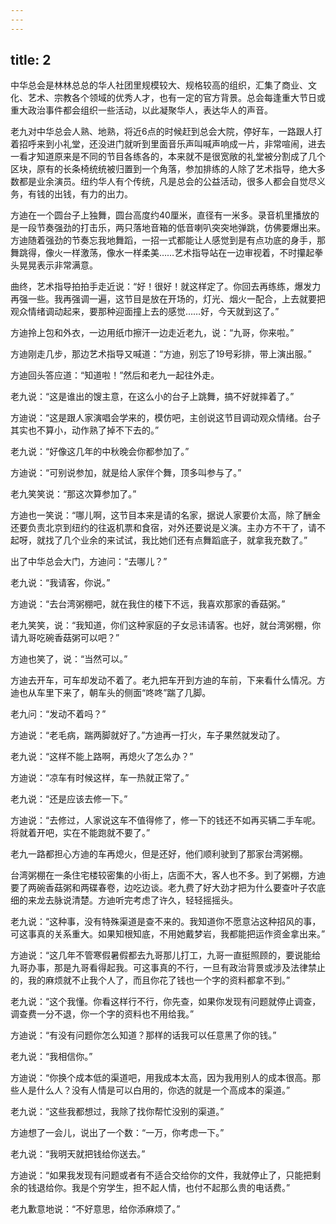 ```yaml
---
---
---
```

title: 2
---



中华总会是林林总总的华人社团里规模较大、规格较高的组织，汇集了商业、文化、艺术、宗教各个领域的优秀人才，也有一定的官方背景。总会每逢重大节日或重大政治事件都会组织一些活动，以此凝聚华人，表达华人的声音。

老九对中华总会人熟、地熟，将近6点的时候赶到总会大院，停好车，一路跟人打着招呼来到小礼堂，还没进门就听到里面音乐声叫喊声响成一片，非常喧闹，进去一看才知道原来是不同的节目各练各的，本来就不是很宽敞的礼堂被分割成了几个区块，原有的长条椅统统被归置到一个角落，参加排练的人除了艺术指导，绝大多数都是业余演员。纽约华人有个传统，凡是总会的公益活动，很多人都会自觉尽义务，有钱的出钱，有力的出力。

方迪在一个圆台子上独舞，圆台高度约40厘米，直径有一米多。录音机里播放的是一段节奏强劲的打击乐，两只落地音箱的低音喇叭突突地弹跳，仿佛要爆出来。方迪随着强劲的节奏忘我地舞蹈，一招一式都能让人感觉到是有点功底的身手，那舞跳得，像火一样激荡，像水一样柔美……艺术指导站在一边审视着，不时攥起拳头晃晃表示非常满意。

曲终，艺术指导拍拍手走近说：“好！很好！就这样定了。你回去再练练，爆发力再强一些。我再强调一遍，这节目是放在开场的，灯光、烟火一配合，上去就要把观众情绪调动起来，要那种迎面撞上去的感觉……好，今天就到这了。”

方迪拎上包和外衣，一边用纸巾擦汗一边走近老九，说：“九哥，你来啦。”

方迪刚走几步，那边艺术指导又喊道：“方迪，别忘了19号彩排，带上演出服。”

方迪回头答应道：“知道啦！”然后和老九一起往外走。

老九说：“这是谁出的馊主意，在这么小的台子上跳舞，搞不好就摔着了。”

方迪说：“这是跟人家演唱会学来的，模仿吧，主创说这节目调动观众情绪。台子其实也不算小，动作熟了掉不下去的。”

老九说：“好像这几年的中秋晚会你都参加了。”

方迪说：“可别说参加，就是给人家伴个舞，顶多叫参与了。”

老九笑笑说：“那这次算参加了。”

方迪也一笑说：“哪儿啊，这节目本来是请的名家，据说人家要价太高，除了酬金还要负责北京到纽约的往返机票和食宿，对外还要说是义演。主办方不干了，请不起呀，就找了几个业余的来试试，我比她们还有点舞蹈底子，就拿我充数了。”

出了中华总会大门，方迪问：“去哪儿？”

老九说：“我请客，你说。”

方迪说：“去台湾粥棚吧，就在我住的楼下不远，我喜欢那家的香菇粥。”

老九笑笑，说：“我知道，你们这种家庭的子女忌讳请客。也好，就台湾粥棚，你请九哥吃碗香菇粥可以吧？”

方迪也笑了，说：“当然可以。”

方迪去开车，可车却发动不着了。老九把车开到方迪的车前，下来看什么情况。方迪也从车里下来了，朝车头的侧面“咚咚”踹了几脚。

老九问：“发动不着吗？”

方迪说：“老毛病，踹两脚就好了。”方迪再一打火，车子果然就发动了。

老九说：“这样不能上路啊，再熄火了怎么办？”

方迪说：“凉车有时候这样，车一热就正常了。”

老九说：“还是应该去修一下。”

方迪说：“去修过，人家说这车不值得修了，修一下的钱还不如再买辆二手车呢。将就着开吧，实在不能跑就不要了。”

老九一路都担心方迪的车再熄火，但是还好，他们顺利驶到了那家台湾粥棚。

台湾粥棚在一条住宅楼较密集的小街上，店面不大，客人也不多。到了粥棚，方迪要了两碗香菇粥和两碟春卷，边吃边谈。老九费了好大劲才把为什么要查叶子农底细的来龙去脉说清楚。方迪听完考虑了许久，轻轻摇摇头。

老九说：“这种事，没有特殊渠道是查不来的。我知道你不愿意沾这种招风的事，可这事真的关系重大。如果知根知底，不用她戴梦岩，我都能把运作资金拿出来。”

方迪说：“这几年不管寒假暑假都去九哥那儿打工，九哥一直挺照顾的，要说能给九哥办事，那是九哥看得起我。可这事真的不行，一旦有政治背景或涉及法律禁止的，我的麻烦就不止我个人了，而且你花了钱也一个字的资料都拿不到。”

老九说：“这个我懂。你看这样行不行，你先查，如果你发现有问题就停止调查，调查费一分不退，你一个字的资料也不用给我。”

方迪说：“有没有问题你怎么知道？那样的话我可以任意黑了你的钱。”

老九说：“我相信你。”

方迪说：“你换个成本低的渠道吧，用我成本太高，因为我用别人的成本很高。那些人是什么人？没有人情是可以白用的，你选的就是一个高成本的渠道。”

老九说：“这些我都想过，我除了找你帮忙没别的渠道。”

方迪想了一会儿，说出了一个数：“一万，你考虑一下。”

老九说：“我明天就把钱给你送去。”

方迪说：“如果我发现有问题或者有不适合交给你的文件，我就停止了，只能把剩余的钱退给你。我是个穷学生，担不起人情，也付不起那么贵的电话费。”

老九歉意地说：“不好意思，给你添麻烦了。”